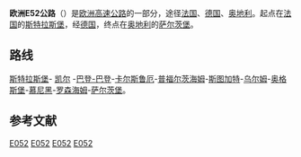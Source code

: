 {{Infobox road2
| country=EUR
| marker_image= [[File:Tabliczka_E52.svg|100px]]
| length_km = 554
| map        = E52 route.jpg
| direction_a = 
| terminus_a = [[法国|法国]][[斯特拉斯堡|斯特拉斯堡]]
| junction   = 
| direction_b = 
| terminus_b = [[奥地利|奥地利]][[萨尔茨堡|萨尔茨堡]]
| countries  = {{FRA}}<br>{{GER}}<br>{{AUT}}
}}

'''欧洲E52公路'''（{{lang-en|European route E52}}）是[[欧洲高速公路|欧洲高速公路]]的一部分，途径[[法国|法国]]、[[德国|德国]]、[[奥地利|奥地利]]。起点在[[法国|法国]]的[[斯特拉斯堡|斯特拉斯堡]]，经[[德国|德国]]，终点在[[奥地利|奥地利]]的[[萨尔茨堡|萨尔茨堡]]。

==路线==
[[斯特拉斯堡|斯特拉斯堡]]- [[凯尔|凯尔]] -[[巴登-巴登|巴登-巴登]]-[[卡尔斯鲁厄|卡尔斯鲁厄]]-[[普福尔茨海姆|普福尔茨海姆]]-[[斯图加特|斯图加特]]-[[乌尔姆|乌尔姆]]-[[奥格斯堡|奥格斯堡]]-[[慕尼黑|慕尼黑]]-[[罗森海姆|罗森海姆]]-[[萨尔茨堡|萨尔茨堡]]。

==参考文献==
{{reflist}}
{{欧洲国际公路网}}
{{Europe-road-stub}}

[[Category:歐洲高速公路|E052]]
[[Category:法國高速公路|E052]]
[[Category:德國高速公路|E052]]
[[Category:奧地利高速公路|E052]]